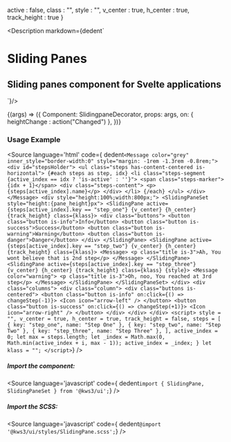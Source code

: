 
  active : false,
  class : "",
  style : "",
  v_center : true,
  h_center : true,
  track_height : true
}

<Meta
  title="Standalone/SlidingPane"
  component={SlidingPane}
  args={args}
/>

<Description markdown={dedent`
# Sliding Panes
## Sliding panes component for Svelte applications
`}/>

<Canvas>
  <Story
  name="SlidingPane"
  args={args}
  >
  {(args) => ({
    Component: SlidingpaneDecorator,
    props: args,
    on: {
      heightChange : action("Changed")
    },
  })}
  </Story>
</Canvas>

<ArgsTable story="SlidingPane" />

### Usage Example
<Source
  language='html'
  code={ dedent`
      <Message color="grey" inner_style="border-width:0" style="margin: -1rem -1.3rem -0.8rem;">
        <div id="stepsHolder">
          <ul class="steps has-content-centered is-horizontal">
            {#each steps as step, idx}
              <li class="steps-segment {active_index == idx ? 'is-active' : ''}">
                <span class="steps-marker">{idx + 1}</span>
                <div class="steps-content">
                  <p>{steps[active_index].name}</p>
                </div>
              </li>
            {/each}
          </ul>
        </div>
      </Message>
      <div style="height:100%;width:800px;">
        <SlidingPaneSet style="height:{pane_height}px">
          <SlidingPane
            active={steps[active_index].key == "step_one"}
            {v_center}
            {h_center}
            {track_height}
            class={klass}>
            <div class="buttons">
              <button class="button is-info">Info</button>
              <button class="button is-success">Success</button>
              <button class="button is-warning">Warning</button>
              <button class="button is-danger">Danger</button>
            </div>
          </SlidingPane>
          <SlidingPane
            active={steps[active_index].key == "step_two"}
            {v_center}
            {h_center}
            {track_height}
            class={klass}>
            <Message>
              <p class="title is-3">Ah, You wont believe that is 2nd step</p>
            </Message>
          </SlidingPane>
          <SlidingPane
            active={steps[active_index].key == "step_three"}
            {v_center}
            {h_center}
            {track_height}
            class={klass}
            {style}>
            <Message color="warning">
              <p class="title is-3">Oh, noo, You reached at 3rd step</p>
            </Message>
          </SlidingPane>
        </SlidingPaneSet>
      </div>
      <div class="columns">
        <div class="column">
          <div class="buttons is-centered">
            <button class="button is-info" on:click={() => changeStep(-1)}>
              <Icon icon="arrow-left" />
            </button>
            <button class="button is-success" on:click={() => changeStep(+1)}>
              <Icon icon="arrow-right" />
            </button>
          </div>
        </div>
      </div>
      <script>
          style = "",
          v_center = true,
          h_center = true,
          track_height = false,
          steps = [
            { key: "step_one", name: "Step One" },
            { key: "step_two", name: "Step Two" },
            { key: "step_three", name: "Step Three" },
          ],
          active_index = 0;
          let max = steps.length;
          let _index = Math.max(0, Math.min(active_index + i, max - 1));
          active_index = _index;
        }
        let klass = "";
      </script>
  `}
/>

##### Import the component:
<Source
  language='javascript'
  code={ dedent`import { SlidingPane, SlidingPaneSet } from '@kws3/ui';`}
/>

##### Import the SCSS:
<Source
  language='javascript'
  code={ dedent`@import '@kws3/ui/styles/SlidingPane.scss';`}
/>